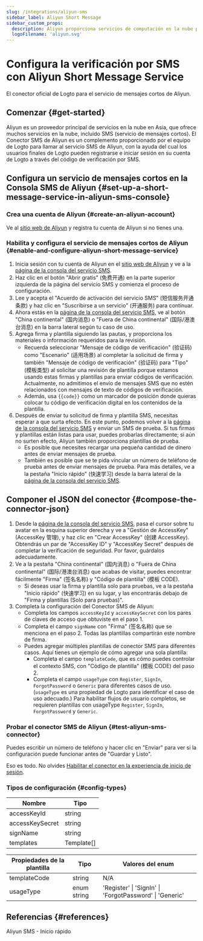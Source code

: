 ```yaml
---
slug: /integrations/aliyun-sms
sidebar_label: Aliyun Short Message
sidebar_custom_props:
  description: Aliyun proporciona servicios de computación en la nube para negocios en línea.
  logoFilename: 'aliyun.svg'
---
```



# Configura la verificación por SMS con Aliyun Short Message Service

El conector oficial de Logto para el servicio de mensajes cortos de Aliyun.

<GuideTip />

## Comenzar \{#get-started}

Aliyun es un proveedor principal de servicios en la nube en Asia, que ofrece muchos servicios en la nube, incluido SMS (servicio de mensajes cortos). El Conector SMS de Aliyun es un complemento proporcionado por el equipo de Logto para llamar al servicio SMS de Aliyun, con la ayuda del cual los usuarios finales de Logto pueden registrarse e iniciar sesión en su cuenta de Logto a través del código de verificación por SMS.

## Configura un servicio de mensajes cortos en la Consola SMS de Aliyun \{#set-up-a-short-message-service-in-aliyun-sms-console}

### Crea una cuenta de Aliyun \{#create-an-aliyun-account}

Ve al [sitio web de Aliyun](https://cn.aliyun.com/) y registra tu cuenta de Aliyun si no tienes una.

### Habilita y configura el servicio de mensajes cortos de Aliyun \{#enable-and-configure-aliyun-short-message-service}

1. Inicia sesión con tu cuenta de Aliyun en el [sitio web de Aliyun](https://cn.aliyun.com/) y ve a la [página de la consola del servicio SMS](https://www.aliyun.com/product/sms).
2. Haz clic en el botón "Abrir gratis" (免费开通) en la parte superior izquierda de la página del servicio SMS y comienza el proceso de configuración.
3. Lee y acepta el "Acuerdo de activación del servicio SMS" (短信服务开通条款) y haz clic en "Suscribirse a un servicio" (开通服务) para continuar.
4. Ahora estás en la [página de la consola del servicio SMS](https://dysms.console.aliyun.com/overview), ve al botón "China continental" (国内消息) o "Fuera de China continental" (国际/港澳台消息) en la barra lateral según tu caso de uso.
5. Agrega firma y plantilla siguiendo las pautas, y proporciona los materiales o información requeridos para la revisión.
   - Recuerda seleccionar "Mensaje de código de verificación" (验证码) como "Escenario" (适用场景) al completar la solicitud de firma y también "Mensaje de código de verificación" (验证码) para "Tipo" (模板类型) al solicitar una revisión de plantilla porque estamos usando estas firmas y plantillas para enviar códigos de verificación. Actualmente, no admitimos el envío de mensajes SMS que no estén relacionados con mensajes de texto de códigos de verificación.
   - Además, usa `{{code}}` como un marcador de posición donde quieras colocar tu código de verificación digital en los contenidos de la plantilla.
6. Después de enviar tu solicitud de firma y plantilla SMS, necesitas esperar a que surta efecto. En este punto, podemos volver a la [página de la consola del servicio SMS](https://dysms.console.aliyun.com/overview) y enviar un SMS de prueba. Si tus firmas y plantillas están listas para usar, puedes probarlas directamente; si aún no surten efecto, Aliyun también proporciona plantillas de prueba.
   - Es posible que necesites recargar una pequeña cantidad de dinero antes de enviar mensajes de prueba.
   - También es posible que se te pida vincular un número de teléfono de prueba antes de enviar mensajes de prueba. Para más detalles, ve a la pestaña "Inicio rápido" (快速学习) desde la barra lateral de la [página de la consola del servicio SMS](https://dysms.console.aliyun.com/overview).

## Componer el JSON del conector \{#compose-the-connector-json}

1. Desde la [página de la consola del servicio SMS](https://dysms.console.aliyun.com/overview), pasa el cursor sobre tu avatar en la esquina superior derecha y ve a "Gestión de AccessKey" (AccessKey 管理), y haz clic en "Crear AccessKey" (创建 AccessKey). Obtendrás un par de "AccessKey ID" y "AccessKey Secret" después de completar la verificación de seguridad. Por favor, guárdalos adecuadamente.
2. Ve a la pestaña "China continental" (国内消息) o "Fuera de China continental" (国际/港澳台消息) que acabas de visitar, puedes encontrar fácilmente "Firma" (签名名称) y "Código de plantilla" (模板 CODE).
   - Si deseas usar la firma y plantilla solo para pruebas, ve a la pestaña "Inicio rápido" (快速学习) en su lugar, y las encontrarás debajo de "Firma y plantillas (Solo para pruebas)".
3. Completa la configuración del Conector SMS de Aliyun:
   - Completa los campos `accessKeyId` y `accessKeySecret` con los pares de claves de acceso que obtuviste en el paso 1.
   - Completa el campo `signName` con "Firma" (签名名称) que se menciona en el paso 2. Todas las plantillas compartirán este nombre de firma.
   - Puedes agregar múltiples plantillas de conector SMS para diferentes casos. Aquí tienes un ejemplo de cómo agregar una sola plantilla:
     - Completa el campo `templateCode`, que es cómo puedes controlar el contexto SMS, con "Código de plantilla" (模板 CODE) del paso 2.
     - Completa el campo `usageType` con `Register`, `SignIn`, `ForgotPassword` o `Generic` para diferentes casos de uso. (`usageType` es una propiedad de Logto para identificar el caso de uso adecuado.) Para habilitar flujos de usuario completos, se requieren plantillas con usageType `Register`, `SignIn`, `ForgotPassword` y `Generic`.

### Probar el conector SMS de Aliyun \{#test-aliyun-sms-connector}

Puedes escribir un número de teléfono y hacer clic en "Enviar" para ver si la configuración puede funcionar antes de "Guardar y Listo".

Eso es todo. No olvides [Habilitar el conector en la experiencia de inicio de sesión](/connectors/sms-connectors/#enable-phone-number-sign-up-or-sign-in).

### Tipos de configuración \{#config-types}

| Nombre            | Tipo       |
| ----------------- | ---------- |
| accessKeyId       | string     |
| accessKeySecret   | string     |
| signName          | string     |
| templates         | Template[] |

| Propiedades de la plantilla | Tipo        | Valores del enum                                      |
| --------------------------- | ----------- | ----------------------------------------------------- |
| templateCode                | string      | N/A                                                   |
| usageType                   | enum string | 'Register' \| 'SignIn' \| 'ForgotPassword' \| 'Generic' |

## Referencias \{#references}

<Url href="https://dysms.console.aliyun.com/quickstart">Aliyun SMS - Inicio rápido</Url>